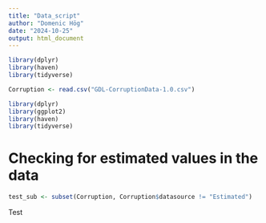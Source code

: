 ---
title: "Data_script"
author: "Domenic Hög"
date: "2024-10-25"
output: html_document
---


```{r}
library(dplyr)
library(haven)
library(tidyverse)
```


```{r}
Corruption <- read.csv("GDL-CorruptionData-1.0.csv")
```

```{r}
library(dplyr)
library(ggplot2)
library(haven)
library(tidyverse)
```


# Checking for estimated values in the data
```{r}
test_sub <- subset(Corruption, Corruption$datasource != "Estimated")
```

Test